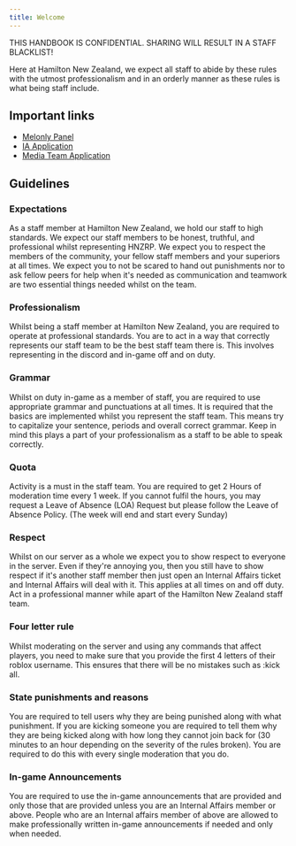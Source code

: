 ```yaml
---
title: Welcome
---
```


<Callout title="CONFIDENTIAL" type="warn">
  THIS HANDBOOK IS CONFIDENTIAL. SHARING WILL RESULT IN A STAFF BLACKLIST!
</Callout>

Here at Hamilton New Zealand, we expect all staff to abide by these rules with the utmost professionalism and in an orderly manner as these rules is what being staff include.

## Important links

- [Melonly Panel](https://melonly.xyz/panel/7159159696966815744)
- [IA Application](https://docs.google.com/forms/d/e/1FAIpQLSeimRAWUNaL5DAH6NooHkjaD8iJm_NWxzbU79DvXKmk0U_FLg/viewform)
- [Media Team Application](https://docs.google.com/forms/d/e/1FAIpQLScC0VSxOnhQIL9DsNu4nN34ltkP7TmD6xgE9DORmt8i7JUOVA/viewform)

## Guidelines

### Expectations

As a staff member at Hamilton New Zealand, we hold our staff to high standards. We expect our staff members to be honest, truthful, and professional whilst representing HNZRP. We expect you to respect the members of the community, your fellow staff members and your superiors at all times. We expect you to not be scared to hand out punishments nor to ask fellow peers for help when it's needed as communication and teamwork are two essential things needed whilst on the team.

### Professionalism

Whilst being a staff member at Hamilton New Zealand, you are required to operate at professional standards. You are to act in a way that correctly represents our staff team to be the best staff team there is. This involves representing in the discord and in-game off and on duty.

### Grammar

Whilst on duty in-game as a member of staff, you are required to use appropriate grammar and punctuations at all times. It is required that the basics are implemented whilst you represent the staff team. This means try to capitalize your sentence, periods and overall correct grammar. Keep in mind this plays a part of your professionalism as a staff to be able to speak correctly.

### Quota

Activity is a must in the staff team. You are required to get 2 Hours of moderation time every 1 week. If you cannot fulfil the hours, you may request a Leave of Absence (LOA) Request but please follow the Leave of Absence Policy. (The week will end and start every Sunday)

### Respect

Whilst on our server as a whole we expect you to show respect to everyone in the server. Even if they're annoying you, then you still have to show respect if it's another staff member then just open an Internal Affairs ticket and Internal Affairs will deal with it. This applies at all times on and off duty. Act in a professional manner while apart of the Hamilton New Zealand staff team.

### Four letter rule

Whilst moderating on the server and using any commands that affect players, you need to make sure that you provide the first 4 letters of their roblox username. This ensures that there will be no mistakes such as :kick all.

### State punishments and reasons

You are required to tell users why they are being punished along with what punishment. If you are kicking someone you are required to tell them why they are being kicked along with how long they cannot join back for (30 minutes to an hour depending on the severity of the rules broken). You are required to do this with every single moderation that you do.

### In-game Announcements

You are required to use the in-game announcements that are provided and only those that are provided unless you are an Internal Affairs member or above. People who are an Internal affairs member of above are allowed to make professionally written in-game announcements if needed and only when needed.
